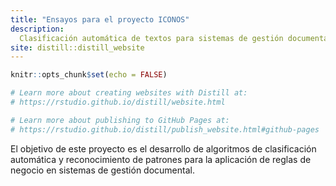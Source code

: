 ```yaml
---
title: "Ensayos para el proyecto ICONOS"
description: 
  Clasificación automática de textos para sistemas de gestión documental
site: distill::distill_website
---
```


```r
knitr::opts_chunk$set(echo = FALSE)

# Learn more about creating websites with Distill at:
# https://rstudio.github.io/distill/website.html

# Learn more about publishing to GitHub Pages at:
# https://rstudio.github.io/distill/publish_website.html#github-pages

```

El objetivo de este proyecto es el desarrollo de algoritmos
de clasificación automática y reconocimiento de patrones
para la aplicación de reglas de negocio en sistemas de
gestión documental.
